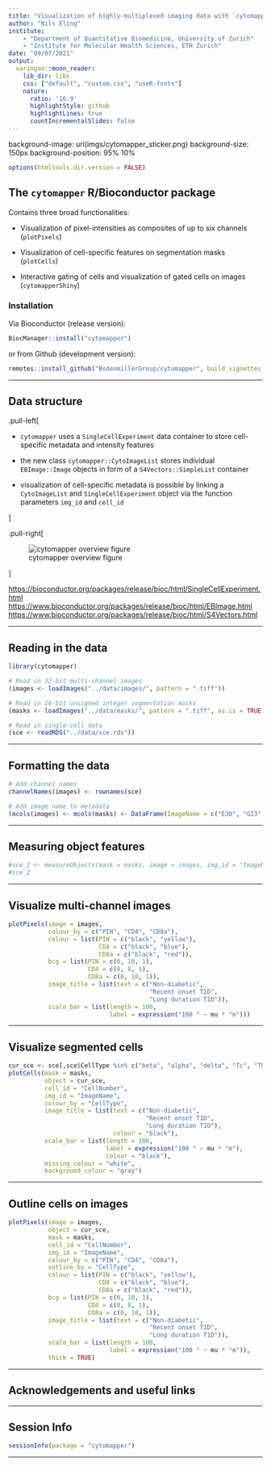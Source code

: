 ```yaml
---
title: "Visualization of highly-multiplexed imaging data with `cytomapper`"
author: "Nils Eling"
institute: 
    - "Department of Quantitative Biomedicine, University of Zurich"
    - "Institute for Molecular Health Sciences, ETH Zurich"
date: "09/07/2021"
output:
  xaringan::moon_reader:
    lib_dir: libs
    css: ["default", "custom.css", "useR-fonts"]
    nature:
      ratio: '16:9'
      highlightStyle: github
      highlightLines: true
      countIncrementalSlides: false
---
```

background-image: url(imgs/cytomapper_sticker.png)
background-size: 150px
background-position: 95% 10%
  
```r
options(htmltools.dir.version = FALSE)
```

## The `cytomapper` R/Bioconductor package

Contains three broad functionalities:

* Visualization of pixel-intensities as composites of up to six channels (`plotPixels`)

* Visualization of cell-specific features on segmentation masks (`plotCells`)

* Interactive gating of cells and visualization of gated cells on images (`cytomapperShiny`)

### Installation

Via Bioconductor (release version):

```r
BiocManager::install("cytomapper")
```

or from Github (development version):

```r
remotes::install_github("BodenmillerGroup/cytomapper", build_vignettes = TRUE)
```

---

## Data structure

.pull-left[

* `cytomapper` uses a `SingleCellExperiment` data container to store cell-specific metadata and intensity features

* the new class `cytomapper::CytoImageList` stores individual `EBImage::Image` objects in form of a `S4Vectors::SimpleList` container

* visualization of cell-specific metadata is possible by linking a `CytoImageList` and `SingleCellExperiment` object via the function parameters `img_id` and `cell_id`

]

.pull-right[

![cytomapper overview figure](imgs/Overview.png)

]

<div class="my-footer" style="height=100px;"><a href="https://bioconductor.org/packages/release/bioc/html/SingleCellExperiment.html">https://bioconductor.org/packages/release/bioc/html/SingleCellExperiment.html</a><br>
<a href="https://www.bioconductor.org/packages/release/bioc/html/EBImage.html">https://www.bioconductor.org/packages/release/bioc/html/EBImage.html</a><br>
<a href="https://www.bioconductor.org/packages/release/bioc/html/S4Vectors.html">https://www.bioconductor.org/packages/release/bioc/html/S4Vectors.html</a></div> 

---

## Reading in the data

```r
library(cytomapper)

# Read in 32-bit multi-channel images
(images <- loadImages("../data/images/", pattern = ".tiff"))

# Read in 16-bit unsigned integer segmentation masks
(masks <- loadImages("../data/masks/", pattern = ".tiff", as.is = TRUE))

# Read in single-cell data
(sce <- readRDS("../data/sce.rds"))
```

---

## Formatting the data

```r
# Add channel names
channelNames(images) <- rownames(sce)

# Add image name to metadata
(mcols(images) <- mcols(masks) <- DataFrame(ImageName = c("E30", "G23", "J01")))
```

---

## Measuring object features

```r
#sce_2 <- measureObjects(mask = masks, image = images, img_id = "ImageName")
#sce_2
```

---

## Visualize multi-channel images

```r
plotPixels(image = images,
           colour_by = c("PIN", "CD4", "CD8a"), 
           colour = list(PIN = c("black", "yellow"),
                         CD4 = c("black", "blue"),
                         CD8a = c("black", "red")),
           bcg = list(PIN = c(0, 10, 1),
                      CD4 = c(0, 8, 1),
                      CD8a = c(0, 10, 1)),
           image_title = list(text = c("Non-diabetic",
                                       "Recent onset T1D",
                                       "Long duration T1D")),
           scale_bar = list(length = 100,
                            label = expression("100 " ~ mu * "m")))
```

---

## Visualize segmented cells

```r
cur_sce <- sce[,sce$CellType %in% c("beta", "alpha", "delta", "Tc", "Th")]
plotCells(mask = masks,
          object = cur_sce,
          cell_id = "CellNumber",
          img_id = "ImageName",
          colour_by = "CellType",
          image_title = list(text = c("Non-diabetic",
                                      "Recent onset T1D",
                                      "Long duration T1D"),
                             colour = "black"),
          scale_bar = list(length = 100,
                           label = expression("100 " ~ mu * "m"),
                           colour = "black"),
          missing_colour = "white",
          background_colour = "gray")
```

---

## Outline cells on images

```r
plotPixels(image = images,
           object = cur_sce,
           mask = masks,
           cell_id = "CellNumber",
           img_id = "ImageName",
           colour_by = c("PIN", "CD4", "CD8a"), 
           outline_by = "CellType",
           colour = list(PIN = c("black", "yellow"),
                         CD4 = c("black", "blue"),
                         CD8a = c("black", "red")),
           bcg = list(PIN = c(0, 10, 1),
                      CD4 = c(0, 8, 1),
                      CD8a = c(0, 10, 1)),
           image_title = list(text = c("Non-diabetic",
                                       "Recent onset T1D",
                                       "Long duration T1D")),
           scale_bar = list(length = 100,
                            label = expression("100 " ~ mu * "m")),
           thick = TRUE)
```

---

## Acknowledgements and useful links

---

## Session Info


```r
sessionInfo(package = "cytomapper")
```

---






